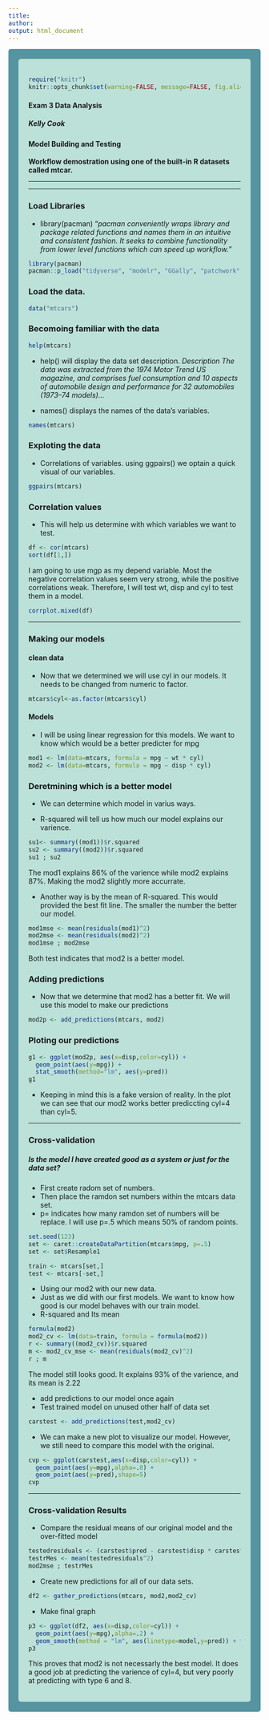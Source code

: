 ```yaml
---
title: 
author: 
output: html_document
---
```


<style type="text/css">
.main-container {
  max-width: 1800px;
  margin-left: auto;
  margin-right: auto;
}
</style>

<style>
div.gray { background-color:#5594A0; border-radius: 5px; padding: 20px;}
</style>
<div class = "gray">

<style>
div.blue { background-color:#BCE1D9; border-radius: 5px; padding: 20px;}
</style>
<div class = "blue">

```r
require("knitr")
knitr::opts_chunk$set(warning=FALSE, message=FALSE, fig.align='center', echo = TRUE)
```

#### Exam 3 Data Analysis
##### Kelly Cook

#### Model Building and Testing 
**Workflow demostration using one of the built-in R datasets called mtcar.**

***
***

### Load Libraries
- library(pacman) "*pacman conveniently wraps library and package related functions and names them in an intuitive and consistent fashion. It seeks to combine functionality from lower level functions which can speed up workflow.*"
```r
library(pacman)
pacman::p_load("tidyverse", "modelr", "GGally", "patchwork", "lindia", "corrplot", "skimr", "caret")
```

### Load the data. 
```r
data("mtcars")
```

### Becomoing familiar with the data
```r
help(mtcars)
```
- help() will display the data set description. 
*Description*
*The data was extracted from the 1974 Motor Trend US magazine, and comprises fuel consumption and 10 aspects of automobile design and performance for 32 automobiles (1973–74 models)...* 

- names() displays the names of the data's variables.
```r
names(mtcars)
```

### Exploting the data
- Correlations of variables. using ggpairs() we optain a quick visual of our variables. 
```r
ggpairs(mtcars)
```

### Correlation values 
- This will help us determine with which variables we want to test. 

```r
df <- cor(mtcars)
sort(df[1,])
```
I am going to use mgp as my depend variable. Most the negative correlation values seem very strong, while the positive correlations weak. Therefore, I will test wt, disp and cyl to test them in a model. 

```r
corrplot.mixed(df)
```
***

### Making our models

#### clean data 
- Now that we determined we will use cyl in our models. It needs to be changed from numeric to factor. 
```r
mtcars$cyl<-as.factor(mtcars$cyl)
```

#### Models
- I will be using linear regression for this models. We want to know which would be a better predicter for mpg
```r
mod1 <- lm(data=mtcars, formula = mpg ~ wt * cyl)
mod2 <- lm(data=mtcars, formula = mpg ~ disp * cyl)
```

### Deretmining which is a better model

- We can determine which model in varius ways.

- R-squared will tell us how much our model explains our varience. 
```r
su1<- summary((mod1))$r.squared
su2 <- summary((mod2))$r.squared
su1 ; su2 
```
The mod1 explains 86% of the varience while mod2 explains 87%. Making the mod2 slightly more accurrate.

- Another way is by the mean of R-squared. This would provided the best fit line. The smaller the number the better our model.  
```r
mod1mse <- mean(residuals(mod1)^2)
mod2mse <- mean(residuals(mod2)^2)
mod1mse ; mod2mse 
```
Both test indicates that mod2 is a better model. 


### Adding predictions 

- Now that we determine that mod2 has a better fit. We will use this model to make our predictions 
```r
mod2p <- add_predictions(mtcars, mod2)
```


### Ploting our predictions 

```r
g1 <- ggplot(mod2p, aes(x=disp,color=cyl)) +
  geom_point(aes(y=mpg)) +
  stat_smooth(method="lm", aes(y=pred))
g1
```

- Keeping in mind this is a fake version of reality. In the plot we can see that our mod2 works better prediccting cyl=4 than cyl=5.

***
### Cross-validation 
##### Is the model I have created good as a system or just for the data set?
- First create radom set of numbers. 
- Then place the ramdon set numbers within the mtcars data set. 
- p= indicates how many ramdon set of numbers will be replace. I will use p=.5 which means 50% of random points. 
```r
set.seed(123)
set <- caret::createDataPartition(mtcars$mpg, p=.5)
set <- set$Resample1

train <- mtcars[set,]
test <- mtcars[-set,]
```


- Using our mod2 with our new data. 
- Just as we did with our first models. We want to know how good is our model behaves with our train model. 
- R-squared and Its mean
```r
formula(mod2)
mod2_cv <- lm(data=train, formula = formula(mod2))
r <- summary((mod2_cv))$r.squared
m <- mod2_cv_mse <- mean(residuals(mod2_cv)^2)
r ; m
```
The model still looks good. It explains 93% of the varience, and its mean is 2.22

- add predictions to our model once again
- Test trained model on unused other half of data set
```r
carstest <- add_predictions(test,mod2_cv)
```

- We can make a new plot to visualize our model. However, we still need to compare this model with the original. 
```r
cvp <- ggplot(carstest,aes(x=disp,color=cyl)) +
  geom_point(aes(y=mpg),alpha=.8) +
  geom_point(aes(y=pred),shape=5)
cvp
```

***

### Cross-validation Results

- Compare the residual means of our original model and the over-fitted model
```r
testedresiduals <- (carstest$pred - carstest$disp * carstest$cyl )
testrMes <- mean(testedresiduals^2)
mod2mse ; testrMes
```

- Create new predictions for all of our data sets.
```r
df2 <- gather_predictions(mtcars, mod2,mod2_cv)
```

- Make final graph
```r
p3 <- ggplot(df2, aes(x=disp,color=cyl)) +
  geom_point(aes(y=mpg),alpha=.2) +
  geom_smooth(method = "lm", aes(linetype=model,y=pred)) + theme_bw()
p3
```
This proves that mod2 is not necessarly the best model. It does a good job at predicting the varience of cyl=4, but very poorly at predicting with type 6 and 8. 



